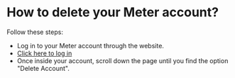 # How to delete your Meter account?

Follow these steps:

* Log in to your Meter account through the website.
* [Click here to log in](https://www.meterapp.co/ar/signin)
* Once inside your account, scroll down the page until you find the option "Delete Account".
